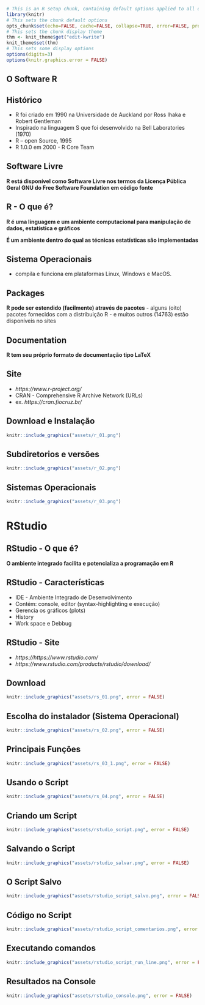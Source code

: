 ```r
# This is an R setup chunk, containing default options applied to all other chunks
library(knitr)
# This sets the chunk default options
opts_chunk$set(echo=FALSE, cache=FALSE, collapse=TRUE, error=FALSE, prompt=TRUE,fig.align = "center",fig.cap= "",out.width = "120%")
# This sets the chunk display theme
thm <- knit_theme$get("edit-kwrite")
knit_theme$set(thm)
# This sets some display options
options(digits=3)
options(knitr.graphics.error = FALSE)
```






## O Software R 


## Histórico
- R foi criado em 1990 na Universidade de Auckland por Ross Ihaka e Robert Gentleman
- Inspirado na linguagem S que foi desenvolvido na Bell Laboratories (1970)
- R – open Source, 1995
- R 1.0.0 em 2000 - R Core Team


## Software Livre 

**R está disponível como Software Livre nos termos da Licença Pública Geral GNU do Free Software Foundation em código fonte**

## R - O que é?

**R é uma linguagem e um ambiente computacional para manipulação de dados, estatística e gráficos**

**É um ambiente dentro do qual as técnicas estatísticas são implementadas**

## Sistema Operacionais
- compila e funciona em plataformas Linux, Windows e MacOS. 

## Packages  
**R pode ser estendido (facilmente) através de pacotes**
- alguns (oito)  pacotes fornecidos com a distribuição R
- e muitos outros (14763) estão disponíveis no sites

## Documentation
**R tem seu próprio formato de documentação tipo LaTeX**

## Site

 - *https://www.r-project.org/*
 - CRAN -  Comprehensive R Archive Network (URLs)
 - ex. *https://cran.fiocruz.br/*

## Download e Instalação


```r
knitr::include_graphics("assets/r_01.png")

```


## Subdiretorios e versões


```r
knitr::include_graphics("assets/r_02.png")
```


## Sistemas Operacionais

```r
knitr::include_graphics("assets/r_03.png")
```


# RStudio

## RStudio - O que é?

**O ambiente integrado facilita e potencializa a programação em R**

## RStudio - Características

- IDE - Ambiente Integrado de Desenvolvimento
- Contém: console, editor (syntax-highlighting e execução) 
- Gerencia os gráficos (plots)
- History 
- Work space e Debbug


## RStudio - Site

 - *https://https://www.rstudio.com/*
 - *https://www.rstudio.com/products/rstudio/download/*


## Download

```r
knitr::include_graphics("assets/rs_01.png", error = FALSE)
```

## Escolha do instalador (Sistema Operacional)

```r
knitr::include_graphics("assets/rs_02.png", error = FALSE)
```


## Principais Funções


```r
knitr::include_graphics("assets/rs_03_1.png", error = FALSE)
```


## Usando o Script

```r
knitr::include_graphics("assets/rs_04.png", error = FALSE)
```


## Criando um Script

```r
knitr::include_graphics("assets/rstudio_script.png", error = FALSE)
```

## Salvando o Script

```r
knitr::include_graphics("assets/rstudio_salvar.png", error = FALSE)
```

## O Script Salvo

```r
knitr::include_graphics("assets/rstudio_script_salvo.png", error = FALSE)
```

## Código no Script

```r
knitr::include_graphics("assets/rstudio_script_comentarios.png", error = FALSE)
```

## Executando comandos 

```r
knitr::include_graphics("assets/rstudio_script_run_line.png", error = FALSE)
```

## Resultados na Console 

```r
knitr::include_graphics("assets/rstudio_console.png", error = FALSE)
```
